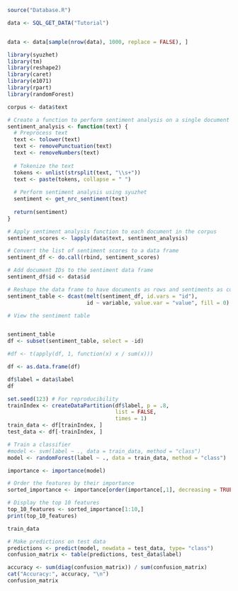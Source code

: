 ```{r}
source("Database.R")

data <- SQL_GET_DATA("Tutorial")


data <- data[sample(nrow(data), 1000, replace = FALSE), ]

```

```{r}
library(syuzhet)
library(tm)
library(reshape2)
library(caret)
library(e1071)
library(rpart)
library(randomForest)
```


```{r}

corpus <- data$text

# Create a function to perform sentiment analysis on a single document
sentiment_analysis <- function(text) {
  # Preprocess text
  text <- tolower(text)
  text <- removePunctuation(text)
  text <- removeNumbers(text)
  
  # Tokenize the text
  tokens <- unlist(strsplit(text, "\\s+"))
  text <- paste(tokens, collapse = " ")
  
  # Perform sentiment analysis using syuzhet
  sentiment <- get_nrc_sentiment(text)
  
  return(sentiment)
}

# Apply sentiment analysis function to each document in the corpus
sentiment_scores <- lapply(data$text, sentiment_analysis)

# Convert the list of sentiment scores to a data frame
sentiment_df <- do.call(rbind, sentiment_scores)

# Add document IDs to the sentiment data frame
sentiment_df$id <- data$id

# Reshape the data frame to have documents as rows and sentiments as columns
sentiment_table <- dcast(melt(sentiment_df, id.vars = "id"), 
                         id ~ variable, value.var = "value", fill = 0)

# View the sentiment table


sentiment_table
df <- subset(sentiment_table, select = -id)

#df <- t(apply(df, 1, function(x) x / sum(x)))

df <- as.data.frame(df)
```


```{r}
df$label = data$label
df
```


```{r}
set.seed(123) # For reproducibility
trainIndex <- createDataPartition(df$label, p = .8, 
                                  list = FALSE, 
                                  times = 1)
train_data <- df[trainIndex, ]
test_data <- df[-trainIndex, ]

# Train a classifier
#model <- svm(label ~ ., data = train_data, method = "class")
model <- randomForest(label ~ ., data = train_data, method = "class")

```

```{r}
importance <- importance(model)

# Order the features by their importance
sorted_importance <- importance[order(importance[,1], decreasing = TRUE),]

# Display the top 10 features
top_10_features <- sorted_importance[1:10,]
print(top_10_features)
```


```{r}
train_data
```

```{r}
# Make predictions on test data
predictions <- predict(model, newdata = test_data, type= "class")
confusion_matrix <- table(predictions, test_data$label)
```

```{r}
accuracy <- sum(diag(confusion_matrix)) / sum(confusion_matrix)
cat("Accuracy:", accuracy, "\n")
confusion_matrix
```